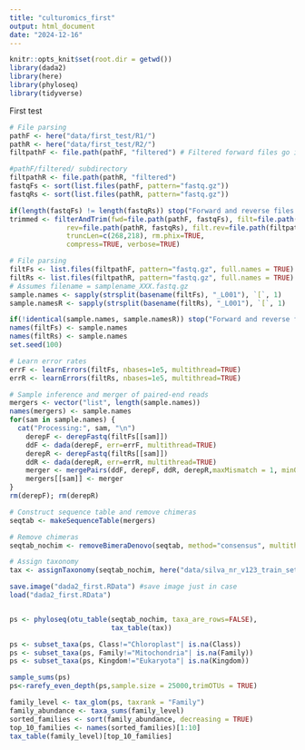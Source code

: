 ```yaml
---
title: "culturomics_first"
output: html_document
date: "2024-12-16"
---
```


```r
knitr::opts_knit$set(root.dir = getwd())
library(dada2)
library(here)
library(phyloseq)
library(tidyverse)
```



First test
```r

# File parsing
pathF <- here("data/first_test/R1/")
pathR <- here("data/first_test/R2/")
filtpathF <- file.path(pathF, "filtered") # Filtered forward files go into the 

#pathF/filtered/ subdirectory
filtpathR <- file.path(pathR, "filtered")
fastqFs <- sort(list.files(pathF, pattern="fastq.gz"))
fastqRs <- sort(list.files(pathR, pattern="fastq.gz"))

if(length(fastqFs) != length(fastqRs)) stop("Forward and reverse files do not match.")
trimmed <- filterAndTrim(fwd=file.path(pathF, fastqFs), filt=file.path(filtpathF, fastqFs),
              rev=file.path(pathR, fastqRs), filt.rev=file.path(filtpathR, fastqRs),
              truncLen=c(268,218), rm.phix=TRUE,
              compress=TRUE, verbose=TRUE)

# File parsing
filtFs <- list.files(filtpathF, pattern="fastq.gz", full.names = TRUE)
filtRs <- list.files(filtpathR, pattern="fastq.gz", full.names = TRUE)
# Assumes filename = samplename_XXX.fastq.gz
sample.names <- sapply(strsplit(basename(filtFs), "_L001"), `[`, 1) 
sample.namesR <- sapply(strsplit(basename(filtRs), "_L001"), `[`, 1) 

if(!identical(sample.names, sample.namesR)) stop("Forward and reverse files do not match.")
names(filtFs) <- sample.names
names(filtRs) <- sample.names
set.seed(100)

# Learn error rates
errF <- learnErrors(filtFs, nbases=1e5, multithread=TRUE)
errR <- learnErrors(filtRs, nbases=1e5, multithread=TRUE)

# Sample inference and merger of paired-end reads
mergers <- vector("list", length(sample.names))
names(mergers) <- sample.names
for(sam in sample.names) {
  cat("Processing:", sam, "\n")
    derepF <- derepFastq(filtFs[[sam]])
    ddF <- dada(derepF, err=errF, multithread=TRUE)
    derepR <- derepFastq(filtRs[[sam]])
    ddR <- dada(derepR, err=errR, multithread=TRUE)
    merger <- mergePairs(ddF, derepF, ddR, derepR,maxMismatch = 1, minOverlap = 12)
    mergers[[sam]] <- merger
}
rm(derepF); rm(derepR)

# Construct sequence table and remove chimeras
seqtab <- makeSequenceTable(mergers)

# Remove chimeras
seqtab_nochim <- removeBimeraDenovo(seqtab, method="consensus", multithread=TRUE,allowOneOff = TRUE)

# Assign taxonomy
tax <- assignTaxonomy(seqtab_nochim, here("data/silva_nr_v123_train_set.fa.gz"), multithread=TRUE)

save.image("dada2_first.RData") #save image just in case
load("dada2_first.RData")


ps <- phyloseq(otu_table(seqtab_nochim, taxa_are_rows=FALSE), 
                         tax_table(tax))

ps <- subset_taxa(ps, Class!="Chloroplast"| is.na(Class)) 
ps <- subset_taxa(ps, Family!="Mitochondria"| is.na(Family))
ps <- subset_taxa(ps, Kingdom!="Eukaryota"| is.na(Kingdom))

sample_sums(ps)
ps<-rarefy_even_depth(ps,sample.size = 25000,trimOTUs = TRUE)

family_level <- tax_glom(ps, taxrank = "Family")
family_abundance <- taxa_sums(family_level)
sorted_families <- sort(family_abundance, decreasing = TRUE)
top_10_families <- names(sorted_families)[1:10]
tax_table(family_level)[top_10_families]

```

